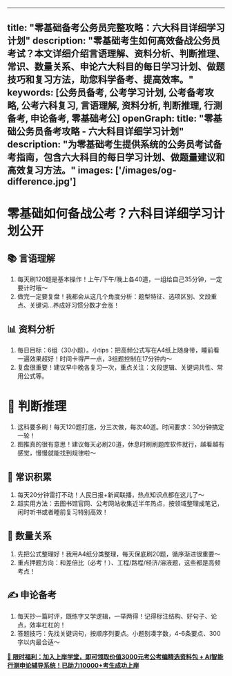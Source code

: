 
---
title: "零基础备考公务员完整攻略：六大科目详细学习计划"
description: "零基础考生如何高效备战公务员考试？本文详细介绍言语理解、资料分析、判断推理、常识、数量关系、申论六大科目的每日学习计划、做题技巧和复习方法，助您科学备考、提高效率。"
keywords: [公务员备考, 公考学习计划, 公考备考攻略, 公考六科复习, 言语理解, 资料分析, 判断推理, 行测备考, 申论备考, 零基础考公]
openGraph:
  title: "零基础公务员备考攻略 - 六大科目详细学习计划"
  description: "为零基础考生提供系统的公务员考试备考指南，包含六大科目的每日学习计划、做题量建议和高效复习方法。"
  images: ['/images/og-difference.jpg']
---

# 零基础如何备战公考？六科目详细学习计划公开

## 📚 言语理解
1. 每天刷120题是基本操作！上午/下午/晚上各40道，一组给自己35分钟，一定要计时哦～
2. 做完一定要复盘！我都会从这几个角度分析：题型特征、选项区别、文段重点、关键词...养成好习惯分数才会涨！

## 📊 资料分析
1. 每日目标：6组（30小题）。小tips：把高频公式写在A4纸上随身带，睡前看一遍效果超好！时间卡得严一点，3组题控制在17分钟内～
2. 复盘很重要！建议早中晚各复习一次，重点关注：文段逻辑、关键词共性、常用公式等。

# 🧩 判断推理
1. 这科要多刷！每天120题打底，分三次做，每次40道。时间要求：30分钟搞定一轮！
2. 图推真的很有意思！建议每天必刷20道，休息时刷刷题库软件就行，越看越有感觉，慢慢就能找到规律啦～

## 📰 常识积累
1. 每天20分钟雷打不动！人民日报+新闻联播，热点知识点都在这儿了～
2. 超实用方法：去图书馆官网、公考网站收集近半年热点，按领域整理成笔记，闲时听书或者睡前复习特别高效！

## 🔢 数量关系
1. 先把公式整理好！我用A4纸分类整理，每天保底刷20题，循序渐进很重要～
2. 重点押题方向：和差倍比（必考！）、工程/路程/经济/溶液题，这些都是高频考点！

## ✍️ 申论备考
1. 每天抄一篇时评，既练字又学逻辑，一举两得！记得标注结构、好句子、论点，效率杠杠的！
2. 答题技巧：先找关键词句，按顺序列要点。小题别凑字数，4-6条要点、300字以内最合适～

**[🎁 限时福利：加入上岸学堂，即可领取价值3000元考公考编精选资料包 + AI智能行测申论辅导系统！已助力10000+考生成功上岸](https://gongkaoshangan.com)**